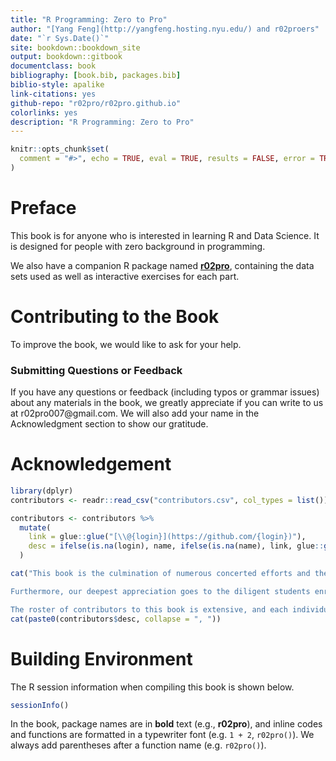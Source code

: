 ```yaml
--- 
title: "R Programming: Zero to Pro"
author: "[Yang Feng](http://yangfeng.hosting.nyu.edu/) and r02proers"
date: "`r Sys.Date()`"
site: bookdown::bookdown_site
output: bookdown::gitbook
documentclass: book
bibliography: [book.bib, packages.bib]
biblio-style: apalike
link-citations: yes
github-repo: "r02pro/r02pro.github.io"
colorlinks: yes
description: "R Programming: Zero to Pro"
---
```

```r
knitr::opts_chunk$set(
  comment = "#>", echo = TRUE, eval = TRUE, results = FALSE, error = TRUE, fig.width = 6, warning = FALSE, collapse = TRUE
)
```

# Preface {-}

This book is for anyone who is interested in learning R and Data Science. It is designed for people with zero background in programming. 

We also have a companion R package named [**r02pro**](https://cran.rstudio.com/web/packages/r02pro/index.html), containing the data sets used as well as interactive exercises for each part. 


# Contributing to the Book  {-}

To improve the book, we would like to ask for your help. 

### Submitting Questions or Feedback  {-}

If you have any questions or feedback (including typos or grammar issues) about any materials in the book, we greatly appreciate if you can write to us at r02pro007@gmail.com. We will also add your name in the Acknowledgment section to show our gratitude. 


# Acknowledgement {-}



```r
library(dplyr)
contributors <- readr::read_csv("contributors.csv", col_types = list())

contributors <- contributors %>% 
  mutate(
    link = glue::glue("[\\@{login}](https://github.com/{login})"),
    desc = ifelse(is.na(login), name, ifelse(is.na(name), link, glue::glue("{name} ({link})")))
  )

cat("This book is the culmination of numerous concerted efforts and the synergy of diverse minds. We would like to extend our heartfelt gratitude towards Dr. Rebecca Betensky, Dr. Rumi Chunara, and Dr. Hai Shu. Their visionary guidance was instrumental in the initial conceptualization and development of the courses - GPH-GU 2183: Introduction to Statistical Programming in R and GPH-GU 2183: Intermediate Statistical Programming in R.

Furthermore, our deepest appreciation goes to the diligent students enrolled in the GPH-GU 2183: Introduction to Statistical Programming in R course during the Fall semester of 2021 at New York University. Their participation and commitment significantly enriched the learning process.

The roster of contributors to this book is extensive, and each individual's unique perspective and expertise has helped shape its content in meaningful ways. This text truly stands as a testament to the power of collaboration and the spirit of learning. The list of people that made contributions include ")
cat(paste0(contributors$desc, collapse = ", "))
```

# Building Environment {-}

The R session information when compiling this book is shown below.
```r
sessionInfo()
```


In the book, package names are in **bold** text (e.g., **r02pro**), and inline codes and functions are formatted in a typewriter font (e.g. `1 + 2`, `r02pro()`). We always add parentheses after a function name (e.g. `r02pro()`).

